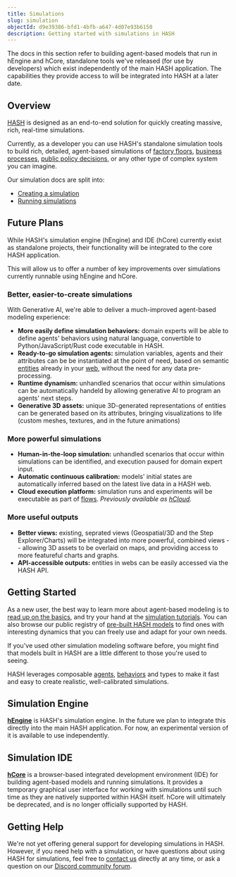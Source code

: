 ```yaml
---
title: Simulations
slug: simulation
objectId: d9e39386-bfd1-4bfb-a647-4d07e93b6150
description: Getting started with simulations in HASH
---
```


<Hint style="warning">

The docs in this section refer to building agent-based models that run in hEngine and hCore, standalone tools we've released (for use by developers) which exist independently of the main HASH application. The capabilities they provide access to will be integrated into HASH at a later date.

</Hint>

## Overview

[HASH](/) is designed as an end-to-end solution for quickly creating massive, rich, real-time simulations.

Currently, as a developer you can use HASH's standalone simulation tools to build rich, detailed, agent-based simulations of [factory floors](https://simulation.hash.ai/@hash/warehouse-conveyor1), [business processes](https://simulation.hash.ai/@hash/interconnected-call-center), [public policy decisions](https://simulation.hash.ai/@b/sir-infection-network-w-rapid-tests), or any other type of complex system you can imagine.

Our simulation docs are split into:

- [Creating a simulation](/docs/simulations/create)
- [Running simulations](/docs/simulations/run)

## Future Plans

While HASH's simulation engine (hEngine) and IDE (hCore) currently exist as standalone projects, their functionality will be integrated to the core HASH application.

This will allow us to offer a number of key improvements over simulations currently runnable using hEngine and hCore.

### Better, easier-to-create simulations

With Generative AI, we're able to deliver a much-improved agent-based modeling experience:

- **More easily define simulation behaviors:** domain experts will be able to define agents' behaviors using natural language, convertible to Python/JavaScript/Rust code executable in HASH.
- **Ready-to-go simulation agents:** simulation variables, agents and their attributes can be be instantiated at the point of need, based on semantic [entities](https://hash.ai/guide/entities) already in your [web](https://hash.ai/guide/webs), without the need for any data pre-processing.
- **Runtime dynamism:** unhandled scenarios that occur within simulations can be automatically handeld by allowing generative AI to program an agents' next steps.
- **Generative 3D assets:** unique 3D-generated representations of entities can be generated based on its attributes, bringing visualizations to life (custom meshes, textures, and in the future animations)

### More powerful simulations

- **Human-in-the-loop simulation:** unhandled scenarios that occur within simulations can be identified, and execution paused for domain expert input.
- **Automatic continuous calibration:** models' initial states are automatically inferred based on the latest live data in a HASH web.
- **Cloud execution platform:** simulation runs and experiments will be executable as part of [flows](https://hash.ai/guide/flows). _Previously available as [hCloud](https://hash.dev/docs/simulations/run/cloud)._

### More useful outputs

- **Better views:** existing, seprated views (Geospatial/3D and the Step Explorer/Charts) will be integrated into more powerful, combined views -- allowing 3D assets to be overlaid on maps, and providing access to more featureful charts and graphs.
- **API-accessible outputs:** entities in webs can be easily accessed via the HASH API.

## Getting Started

As a new user, the best way to learn more about agent-based modeling is to [read up on the basics](/docs/simulations/create/abm), and try your hand at the [simulation tutorials](/docs/simulations/tutorials/hello-hash). You can also browse our public registry of [pre-built HASH models](/models?sort=popularity&query=%40hash) to find ones with interesting dynamics that you can freely use and adapt for your own needs.

If you've used other simulation modeling software before, you might find that models built in HASH are a little different to those you're used to seeing.

HASH leverages composable [agents](/docs/simulations/create/agents/), [behaviors](/docs/simulations/create/behaviors/) and types to make it fast and easy to create realistic, well-calibrated simulations.

## Simulation Engine

[**hEngine**](/docs/simulations/engine) is HASH's simulation engine. In the future we plan to integrate this directly into the main HASH application. For now, an experimental version of it is available to use independently.

## Simulation IDE

[**hCore**](/docs/simulations/ide) is a browser-based integrated development environment (IDE) for building agent-based models and running simulations. It provides a temporary graphical user interface for working with simulations until such time as they are natively supported within HASH itself. hCore will ultimately be deprecated, and is no longer officially supported by HASH.

## Getting Help

We're not yet offering general support for developing simulations in HASH. However, if you need help with a simulation, or have questions about using HASH for simulations, feel free to [contact us](https://hash.ai/contact) directly at any time, or ask a question on our [Discord community forum](https://hash.ai/discord).
